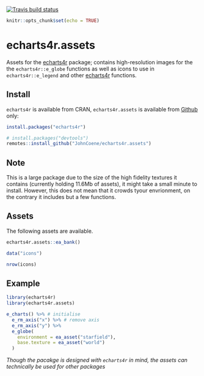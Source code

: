 
[![Travis build status](https://travis-ci.org/JohnCoene/echarts4r.assets.svg?branch=master)](https://travis-ci.org/JohnCoene/echarts4r.assets)

```r
knitr::opts_chunk$set(echo = TRUE)
```

# echarts4r.assets

Assets for the [echarts4r](https://echarts4r.john-coene.com) package; contains high-resolution images for the the `echarts4r::e_globe` functions as well as icons to use in `echarts4r::e_legend` and other [echarts4r](https://echarts4r.john-coene.com) functions.

## Install

`echarts4r` is available from CRAN, `echarts4r.assets` is available from [Github](https://github.com/JohnCoene/echarts4r) only:

```r
install.packages("echarts4r")

# install.packages("devtools")
remotes::install_github("JohnCoene/echarts4r.assets")
```

## Note

This is a large package due to the size of the high fidelity textures it contains (currently holding 11.6Mb of assets), it might take a small minute to install. However, this does not mean that it crowds tyour envrionment, on the contrary it includes but a few functions.

## Assets

The following assets are available.

```r
echarts4r.assets::ea_bank()

data("icons")

nrow(icons)
```

## Example

```r
library(echarts4r)
library(echarts4r.assets)

e_charts() %>% # initialise
  e_rm_axis("x") %>% # remove axis
  e_rm_axis("y") %>% 
  e_globe(
    environment = ea_asset("starfield"),
    base.texture = ea_asset("world")
  ) 
```

*Though the pacakge is designed with `echarts4r` in mind, the assets can technically be used for other packages*
